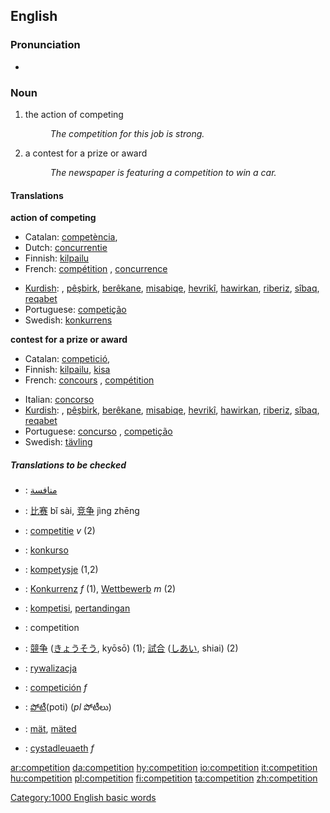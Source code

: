 ==English==
===Pronunciation===
*{{audio|en-us-competition.ogg|Audio (US)}}

===Noun===
{{en-noun-reg-both}}

#{{uncountable}} the action of competing
#:''The competition for this job is strong.''
#{{countable}} a contest for a prize or award
#:''The newspaper is featuring a competition to win a car.''

====Translations====
'''action of competing'''
{{top}}
*Catalan: [[competència]], {{f}}
*Dutch: [[concurrentie]] {{f}}
*Finnish: [[kilpailu]]
*French: [[compétition]] {{f}} , [[concurrence]] {{f}}
{{mid}}
*[[Kurdish]]: {{trad|ku|pêşbazî}}, [[pêşbirk]], [[berêkane]], [[misabiqe]], [[hevrikî]], [[hawirkan]], [[riberiz]], [[sîbaq]], [[reqabet]]
*Portuguese: [[competição]] {{f}}
*Swedish: [[konkurrens]] {{c}}
{{bottom}}

'''contest for a prize or award'''
{{top}}
*Catalan: [[competició]], {{f}}
*Finnish: [[kilpailu]], [[kisa]]
*French: [[concours]] {{m}}, [[compétition]] {{f}}
{{mid}}
*Italian: [[concorso]] {{m}}
*[[Kurdish]]: {{trad|ku|pêşbazî}}, [[pêşbirk]], [[berêkane]], [[misabiqe]], [[hevrikî]], [[hawirkan]], [[riberiz]], [[sîbaq]], [[reqabet]]
*Portuguese: [[concurso]] {{m}}, [[competição]] {{f}}
*Swedish: [[tävling]] {{c}}
{{bottom}}

=====Translations to be checked=====
<!--Remove this section once all of the translations below have been moved into the tables above.-->
{{checktrans}}
*{{ttbc|Arabic}}: [[منافسة]]
*{{ttbc|Chinese}}: [[比赛]] bǐ sài, [[竞争]] jìng zhēng
*{{ttbc|Dutch}}: [[competitie]] ''v'' (2)
*{{ttbc|Esperanto}}: [[konkurso]]
*{{ttbc|Frisian}}: [[kompetysje]] (1,2)
*{{ttbc|German}}: [[Konkurrenz]] ''f'' (1), [[Wettbewerb]] ''m'' (2)
*{{ttbc|Indonesian}}: [[kompetisi]], [[tanding|pertandingan]]
*{{ttbc|Interlingua}}: competition
*{{ttbc|Japanese}}: [[競争]] ([[きょうそう]], kyōsō) (1); [[試合]] ([[しあい]], shiai) (2)
*{{ttbc|Polish}}: [[rywalizacja]] {{f}}
*{{ttbc|Spanish}}: [[competición]] ''f''
*{{ttbc|Telugu}}: [[పోటీ]](poti) (''pl'' పోటీలు)
*{{ttbc|Volapük}}: [[mät]], [[mäted]]
*{{ttbc|Welsh}}: [[cystadleuaeth]] ''f''

[[Category:1000 English basic words]]

[[ar:competition]]
[[da:competition]]
[[hy:competition]]
[[io:competition]]
[[it:competition]]
[[hu:competition]]
[[pl:competition]]
[[fi:competition]]
[[ta:competition]]
[[zh:competition]]